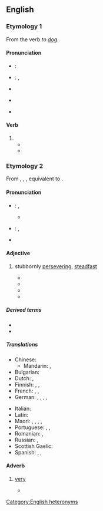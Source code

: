 ==English==

===Etymology 1===
From the verb ''to [[dog]]''.

====Pronunciation====
* {{a|RP}}: {{IPA|en|/dɒɡd/}}
* {{a|US}}: {{enPR|dôgd}}, {{IPA|en|/dɔɡd/}}
* {{audio|en|En-au-dogged.ogg|Audio (AU)}}
* {{a|cot-caught merger}} {{IPA|en|/dɑɡd/}}
* {{rhymes|en|ɒɡd|ɔɡd|ɑɡd|s=1}}

====Verb====
{{head|en|verb form}}

# {{en-past of|dog}}
#* {{quote-text|en|year=1903|author={{w|Samuel Butler}}|title=The Way of All Flesh|passage=At night proctors patrolled the street and '''dogged''' your steps if you tried to go into any haunt where the presence of vice was suspected.}}
#* {{quote-journal|en|date=2019 December 4|author=Richard Clinnick|title=New Trains Special|journal=Rail|page=16|text=They will replace the four five-car Class 180 Adelantes [...] that have been '''dogged''' by poor reliability.}}

===Etymology 2===
From {{inh|en|enm|dogged}}, {{m|enm|doggid}}, {{m|enm|doggyd|t=characteristics similar to that of a dog}}, equivalent to {{suffix|en|dog|ed}}.

====Pronunciation====
* {{a|RP}}: {{enPR|dŏg'ĭd}}, {{IPA|en|/ˈdɒɡɪd/}}
** {{audio|en|LL-Q1860 (eng)-Vealhurl-dogged (adj).wav|Audio (UK)}}
* {{a|US}}: {{enPR|dôg'ĭd}}, {{IPA|en|/ˈdɔɡɪd/}}
* {{rhymes|en|ɒɡɪd|ɔɡɪd|s=1}}

====Adjective====
{{en-adj}}

# stubbornly [[persevere|persevering]], [[steadfast]]
#: {{syn|en|committed|determined|persistent|steadfast|tenacious|Thesaurus:obstinate}}
#* {{RQ:London Son of the Wolf|page=114|passage=Still, the '''dogged''' obstinacy of his race held him to the pace he had set, and would hold him till he dropped in his tracks.}}
#* {{quote-book|en|year=1941|author={{w|Emily Carr}}|title={{w|Klee Wyck}}|chapter=18|url=http://www.gutenberg.net.au/ebooks01/0100131h.html|passage=Rushing out to the point above the reef, we watched the conflict between canoe and sea. When the man reached the gas boat, the screams of the boy stopped. With great risk they loaded the canoe till she began to take water. The boy bailed furiously. The long '''dogged''' pull of the man's oars challenged death inch by inch, wave by wave.}}
#* {{quote-book|en|year=2004|author=[[w:Chris Wallace (journalist)|Chris Wallace]]|title=Character: Profiles in Presidential Courage|passage=It had taken nine years from the evening that Truman first showed up with a pie plate at her mother's door, but his '''dogged''' perseverance eventually won him the hand of his boyhood Sunday school crush.}}
#* {{quote-journal|en|quotee={{w|Matt Hancock}}|title=Mystery person with Brazil variant found thanks to dogged determination, says Matt Hancock|work=The Guardian|date=2021-03-05|url=https://www.theguardian.com/world/video/2021/mar/05/mystery-person-with-brazil-variant-located-with-dogged-determination-says-matt-hancock-video|issn=0261-3077|passage=Using the latest technology, and with the '''dogged''' determination of our testing and tracing scheme, we've successfully identified the person in question.}}

=====Derived terms=====
* {{l|en|doggedly|pos=adv}}
* {{l|en|doggedness|pos=n}}

=====Translations=====
{{trans-top|stubbornly persevering, steadfast}}
* Chinese:
** Mandarin: {{t|cmn|持續不懈}}, {{t|cmn|持续不懈|tr=chíxù bùxiè}}
* Bulgarian: {{t+|bg|твърдоглав|sc=Cyrl}}
* Dutch: {{t+|nl|hardnekkig}}, {{t+|nl|verbeten}}
* Finnish: {{t+|fi|sinnikäs}}, {{t+|fi|hellittämätön}}, {{t+|fi|peräänantamaton}}
* French: {{t+|fr|tenace}}, {{t+|fr|opiniâtre}}, {{t+|fr|obstiné}}
* German: {{t+|de|beharrlich}}, {{t+|de|hartnäckig}}, {{t+|de|stur}}, {{t+|de|zäh}}, {{t+|de|verbissen}}
{{trans-mid}}
* Italian: {{t+|it|tenace}}
* Latin: {{t|la|pervicax}}
* Maori: {{t|mi|whakakiriūka}}, {{t|mi|kiriūka}}, {{t|mi|pikoni}}, {{t|mi|manawaroa}}, {{t|mi|pūkeke }}
* Portuguese: {{t+|pt|perseverante}}, {{t+|pt|tenaz}}, {{t+|pt|obstinado}}
* Romanian: {{t+|ro| perseverent}}, {{t+|ro|tenace}}
* Russian: {{t+|ru|настырный|m}}, {{t+|ru|упёртый|m}}
* Scottish Gaelic: {{t|gd|leanailteach}}
* Spanish: {{t+|es|obstinado}}, {{t+|es|tenaz|m|f}}, {{t+|es|perseverante|m|f}}
{{trans-bottom}}

====Adverb====
{{en-adv|-}}

# {{lb|en|dated|slang}} [[very]]
#* {{quote-book|en|year=1918|author=Ethel Penman Hope|title=Dr. Paul|page=127|passage="I'm afraid I've given him a heap of trouble. You see," he explained, looking at Paul critically, "I never thought of eating before I left town, and one gets so '''dogged''' hungry, you know walking. I say it is a long tramp, isn't it?"}}

[[Category:English heteronyms]]
{{catlangname|en|terms with unexpected syllabic -ed}}